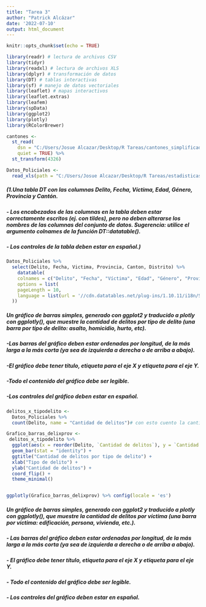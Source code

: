 ```yaml
---
title: "Tarea 3"
author: "Patrick Alcázar"
date: '2022-07-10'
output: html_document
---
```


```r
knitr::opts_chunk$set(echo = TRUE)
```

```r
library(readr) # lectura de archivos CSV
library(tidyr)
library(readxl) # lectura de archivos XLS
library(dplyr) # transformación de datos
library(DT) # tablas interactivas
library(sf) # manejo de datos vectoriales
library(leaflet) # mapas interactivos
library(leaflet.extras)
library(leafem)
library(spData)
library(ggplot2)
library(plotly)
library(RColorBrewer)
```

```r
cantones <-
  st_read(
    dsn = "C:/Users/Josue Alcazar/Desktop/R Tareas/cantones_simplificados.geojson",
    quiet = TRUE) %>%
  st_transform(4326)

Datos_Policiales <-
  read_xls(path = "C:/Users/Josue Alcazar/Desktop/R Tareas/estadisticaspoliciales2021.xls")

```
##### (1.Una tabla DT con las columnas Delito, Fecha, Víctima, Edad, Género, Provincia y Cantón.
##### - Los encabezados de las columnas en la tabla deben estar correctamente escritos (ej. con tildes), pero no deben alterarse los nombres de las columnas del conjunto de datos. Sugerencia: utilice el argumento colnames de la función DT::datatable().
##### - Los controles de la tabla deben estar en español.)
```r
Datos_Policiales %>%
  select(Delito, Fecha, Victima, Provincia, Canton, Distrito) %>%
    datatable(
    colnames = c("Delito", "Fecha", "Víctima", "Edad", "Género", "Provincia", "Cantón" ),
    options = list(
    pageLength = 10,
    language = list(url = '//cdn.datatables.net/plug-ins/1.10.11/i18n/Spanish.json')
  ))

```
##### Un gráfico de barras simples, generado con ggplot2 y traducido a plotly con ggplotly(), que muestre la cantidad de delitos por tipo de delito (una barra por tipo de delito: asalto, homicidio, hurto, etc).
##### -Las barras del gráfico deben estar ordenadas por longitud, de la más larga a la más corta (ya sea de izquierda a derecha o de arriba a abajo).
##### -El gráfico debe tener título, etiqueta para el eje X y etiqueta para el eje Y.
##### -Todo el contenido del gráfico debe ser legible.
##### -Los controles del gráfico deben estar en español.
```r
delitos_x_tipodelito <-
  Datos_Policiales %>%
  count(Delito, name = "Cantidad de delitos")# con esto cuento la cantidad de delitos por tipo de delito y agrego la columna para el grafico 

```
```r
Grafico_barras_delixprov <-
 delitos_x_tipodelito %>%
  ggplot(aes(x = reorder(Delito, `Cantidad de delitos`), y = `Cantidad de delitos`)) +
  geom_bar(stat = "identity") +
  ggtitle("Cantidad de delitos por tipo de delito") +
  xlab("Tipo de delito") +
  ylab("Cantidad de delitos") +
  coord_flip() +
  theme_minimal()


ggplotly(Grafico_barras_delixprov) %>% config(locale = 'es')
```
##### Un gráfico de barras simples, generado con ggplot2 y traducido a plotly con ggplotly(), que muestre la cantidad de delitos por víctima (una barra por víctima: edificación, persona, vivienda, etc.).

##### - Las barras del gráfico deben estar ordenadas por longitud, de la más larga a la más  corta (ya sea de izquierda a derecha o de arriba a abajo).

##### - El gráfico debe tener título, etiqueta para el eje X y etiqueta para el eje Y.

##### - Todo el contenido del gráfico debe ser legible.

##### - Los controles del gráfico deben estar en español.
```r

```

